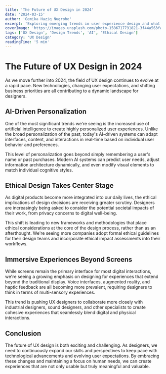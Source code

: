 ```yaml
---
title: 'The Future of UX Design in 2024'
date: '2024-03-15'
author: 'Gemika Haziq Nugroho'
excerpt: 'Exploring emerging trends in user experience design and what they mean for designers and users alike.'
coverImage: 'https://images.unsplash.com/photo-1586717791821-3f44a563fa4c?ixlib=rb-4.0.3&ixid=MnwxMjA3fDB8MHxwaG90by1wYWdlfHx8fGVufDB8fHx8&auto=format&fit=crop&w=1000&q=80'
tags: ['UX Design', 'Design Trends', 'AI', 'Ethical Design']
category: 'UX Design'
readingTime: '5 min'
---
```


# The Future of UX Design in 2024

As we move further into 2024, the field of UX design continues to evolve at a rapid pace. New technologies, changing user expectations, and shifting business priorities are all contributing to a dynamic landscape for designers.

## AI-Driven Personalization

One of the most significant trends we're seeing is the increased use of artificial intelligence to create highly personalized user experiences. Unlike the broad personalization of the past, today's AI-driven systems can adapt interfaces, content, and interactions in real-time based on individual user behavior and preferences.

This level of personalization goes beyond simply remembering a user's name or past purchases. Modern AI systems can predict user needs, adjust information architecture dynamically, and even modify visual elements to match individual cognitive styles.

## Ethical Design Takes Center Stage

As digital products become more integrated into our daily lives, the ethical implications of design decisions are receiving greater scrutiny. Designers are increasingly being asked to consider the potential societal impacts of their work, from privacy concerns to digital well-being.

This shift is leading to new frameworks and methodologies that place ethical considerations at the core of the design process, rather than as an afterthought. We're seeing more companies adopt formal ethical guidelines for their design teams and incorporate ethical impact assessments into their workflows.

## Immersive Experiences Beyond Screens

While screens remain the primary interface for most digital interactions, we're seeing a growing emphasis on designing for experiences that extend beyond the traditional display. Voice interfaces, augmented reality, and haptic feedback are all becoming more prevalent, requiring designers to think in terms of multi-sensory experiences.

This trend is pushing UX designers to collaborate more closely with industrial designers, sound designers, and other specialists to create cohesive experiences that seamlessly blend digital and physical interactions.

## Conclusion

The future of UX design is both exciting and challenging. As designers, we need to continuously expand our skills and perspectives to keep pace with technological advancements and evolving user expectations. By embracing these changes and maintaining a focus on human needs, we can create experiences that are not only usable but truly meaningful and valuable.
